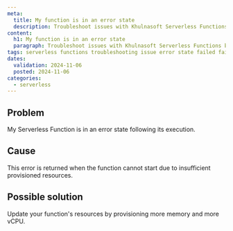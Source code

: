 ```yaml
---
meta:
  title: My function is in an error state
  description: Troubleshoot issues with Khulnasoft Serverless Functions being in an error state.
content:
  h1: My function is in an error state
  paragraph: Troubleshoot issues with Khulnasoft Serverless Functions being in an error state.
tags: serverless functions troubleshooting issue error state failed fail
dates:
  validation: 2024-11-06
  posted: 2024-11-06
categories:
  - serverless
---
```


## Problem

My Serverless Function is in an error state following its execution.

## Cause

This error is returned when the function cannot start due to insufficient provisioned resources.

## Possible solution

Update your function's resources by provisioning more memory and more vCPU.
